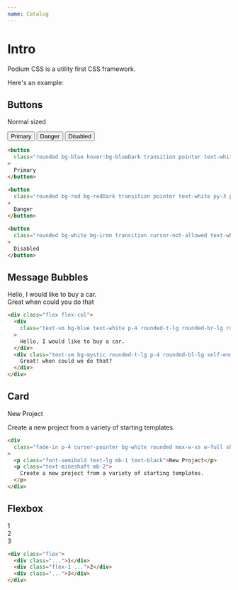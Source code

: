 ```yaml
---
name: Catalog
---
```



# Intro

Podium CSS is a utility first CSS framework.

Here's an example:

## Buttons

Normal sized

<button class="rounded bg-blue hover:bg-blueDark transition pointer text-white py-3 px-4 mr-3">
  Primary
</button>

<button class="rounded bg-red bg-redDark transition pointer text-white py-3 px-4 mr-3">
  Danger
</button>

<button class="rounded bg-white bg-iron transition cursor-not-allowed text-white py-3 px-4 mr-3">
  Disabled
</button>

```html
<button
  class="rounded bg-blue hover:bg-blueDark transition pointer text-white py-3 px-4 mr-3"
>
  Primary
</button>

<button
  class="rounded bg-red bg-redDark transition pointer text-white py-3 px-4 mr-3"
>
  Danger
</button>

<button
  class="rounded bg-white bg-iron transition cursor-not-allowed text-white py-3 px-4 mr-3"
>
  Disabled
</button>
```

## Message Bubbles

<div class="flex flex-col">
  <div class="text-sm bg-blue text-white p-4 rounded-t-lg rounded-br-lg rounded-bl self-start">
    Hello, I would like to buy a car.
  </div>
  <div class="text-sm bg-mystic p-4 rounded-t-lg rounded-bl-lg rounded-br self-end">
    Great when could you do that
  </div>
</div>

```html
<div class="flex flex-col">
  <div
    class="text-sm bg-blue text-white p-4 rounded-t-lg rounded-br-lg rounded-bl self-start"
  >
    Hello, I would like to buy a car.
  </div>
  <div class="text-sm bg-mystic rounded-t-lg p-4 rounded-bl-lg self-end">
    Great! when could we do that?
  </div>
</div>
```

## Card

<div class="fade-in p-4 cursor-pointer bg-white max-w-xs w-full shadow select-none overflow-hidden mx-auto">
  <p class="font-semibold text-lg mb-1 text-black">New Project</p>
  <p class="text-mineshaft mb-2">
    Create a new project from a variety of starting templates.
  </p>
</div>

```html
<div
  class="fade-in p-4 cursor-pointer bg-white rounded max-w-xs w-full shadow select-none overflow-hidden mx-auto"
>
  <p class="font-semibold text-lg mb-1 text-black">New Project</p>
  <p class="text-mineshaft mb-2">
    Create a new project from a variety of starting templates.
  </p>
</div>
```

## Flexbox

<div class="flex bg-mystic">
  <div class="text-mineshaft text-center bg-white px-4 py-2 m-2">1</div>
  <div class="flex-1 text-mineshaft text-center bg-white px-4 py-2 m-2">2</div>
  <div class="text-mineshaft text-center bg-white px-4 py-2 m-2">3</div>
</div>

```html
<div class="flex">
  <div class="...">1</div>
  <div class="flex-1 ...">2</div>
  <div class="...">3</div>
</div>
```
